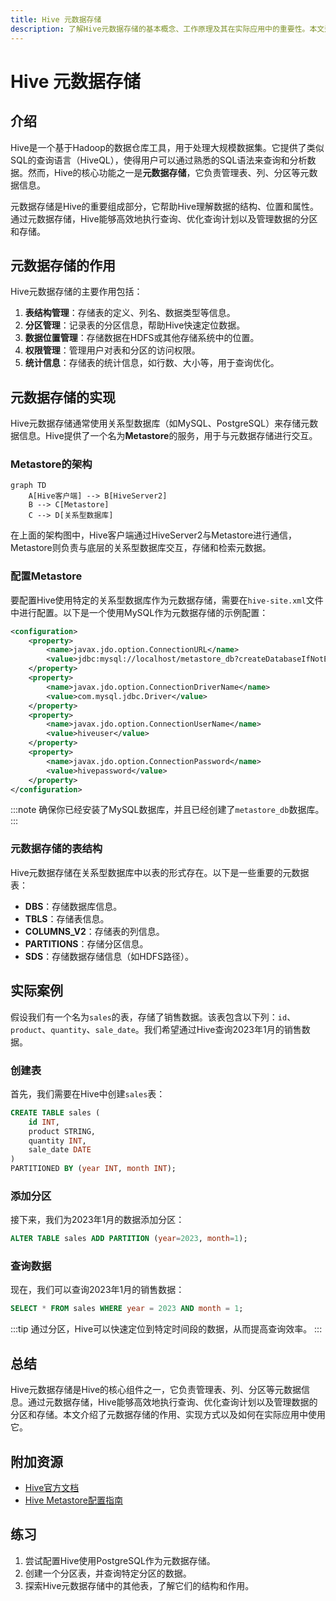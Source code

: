 ```yaml
---
title: Hive 元数据存储
description: 了解Hive元数据存储的基本概念、工作原理及其在实际应用中的重要性。本文适合初学者，包含详细的解释、代码示例和实际案例。
---
```


# Hive 元数据存储

## 介绍

Hive是一个基于Hadoop的数据仓库工具，用于处理大规模数据集。它提供了类似SQL的查询语言（HiveQL），使得用户可以通过熟悉的SQL语法来查询和分析数据。然而，Hive的核心功能之一是**元数据存储**，它负责管理表、列、分区等元数据信息。

元数据存储是Hive的重要组成部分，它帮助Hive理解数据的结构、位置和属性。通过元数据存储，Hive能够高效地执行查询、优化查询计划以及管理数据的分区和存储。

## 元数据存储的作用

Hive元数据存储的主要作用包括：

1. **表结构管理**：存储表的定义、列名、数据类型等信息。
2. **分区管理**：记录表的分区信息，帮助Hive快速定位数据。
3. **数据位置管理**：存储数据在HDFS或其他存储系统中的位置。
4. **权限管理**：管理用户对表和分区的访问权限。
5. **统计信息**：存储表的统计信息，如行数、大小等，用于查询优化。

## 元数据存储的实现

Hive元数据存储通常使用关系型数据库（如MySQL、PostgreSQL）来存储元数据信息。Hive提供了一个名为**Metastore**的服务，用于与元数据存储进行交互。

### Metastore的架构

```mermaid
graph TD
    A[Hive客户端] --> B[HiveServer2]
    B --> C[Metastore]
    C --> D[关系型数据库]
```

在上面的架构图中，Hive客户端通过HiveServer2与Metastore进行通信，Metastore则负责与底层的关系型数据库交互，存储和检索元数据。

### 配置Metastore

要配置Hive使用特定的关系型数据库作为元数据存储，需要在`hive-site.xml`文件中进行配置。以下是一个使用MySQL作为元数据存储的示例配置：

```xml
<configuration>
    <property>
        <name>javax.jdo.option.ConnectionURL</name>
        <value>jdbc:mysql://localhost/metastore_db?createDatabaseIfNotExist=true</value>
    </property>
    <property>
        <name>javax.jdo.option.ConnectionDriverName</name>
        <value>com.mysql.jdbc.Driver</value>
    </property>
    <property>
        <name>javax.jdo.option.ConnectionUserName</name>
        <value>hiveuser</value>
    </property>
    <property>
        <name>javax.jdo.option.ConnectionPassword</name>
        <value>hivepassword</value>
    </property>
</configuration>
```

:::note
确保你已经安装了MySQL数据库，并且已经创建了`metastore_db`数据库。
:::

### 元数据存储的表结构

Hive元数据存储在关系型数据库中以表的形式存在。以下是一些重要的元数据表：

- **DBS**：存储数据库信息。
- **TBLS**：存储表信息。
- **COLUMNS_V2**：存储表的列信息。
- **PARTITIONS**：存储分区信息。
- **SDS**：存储数据存储信息（如HDFS路径）。

## 实际案例

假设我们有一个名为`sales`的表，存储了销售数据。该表包含以下列：`id`、`product`、`quantity`、`sale_date`。我们希望通过Hive查询2023年1月的销售数据。

### 创建表

首先，我们需要在Hive中创建`sales`表：

```sql
CREATE TABLE sales (
    id INT,
    product STRING,
    quantity INT,
    sale_date DATE
)
PARTITIONED BY (year INT, month INT);
```

### 添加分区

接下来，我们为2023年1月的数据添加分区：

```sql
ALTER TABLE sales ADD PARTITION (year=2023, month=1);
```

### 查询数据

现在，我们可以查询2023年1月的销售数据：

```sql
SELECT * FROM sales WHERE year = 2023 AND month = 1;
```

:::tip
通过分区，Hive可以快速定位到特定时间段的数据，从而提高查询效率。
:::

## 总结

Hive元数据存储是Hive的核心组件之一，它负责管理表、列、分区等元数据信息。通过元数据存储，Hive能够高效地执行查询、优化查询计划以及管理数据的分区和存储。本文介绍了元数据存储的作用、实现方式以及如何在实际应用中使用它。

## 附加资源

- [Hive官方文档](https://cwiki.apache.org/confluence/display/Hive/Home)
- [Hive Metastore配置指南](https://cwiki.apache.org/confluence/display/Hive/AdminManual+Metastore+Administration)

## 练习

1. 尝试配置Hive使用PostgreSQL作为元数据存储。
2. 创建一个分区表，并查询特定分区的数据。
3. 探索Hive元数据存储中的其他表，了解它们的结构和作用。